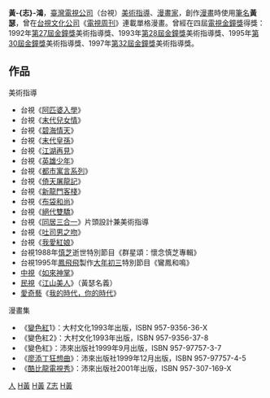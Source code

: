 {{unreferenced|time=2015-07-09T00:08:12+00:00}}
{{Infobox ACG creator
|name=黃-{志}-鴻
|image name=
|width=200px
|caption=
|job=美術指導、漫畫家
|job2=
|romaji=
|birthname=黃-{志}-鴻
|other_name=黃瑟
|nickname=
|foreign_name=
|english_name=
|sex=男
|date of birth={{birth year and age|1960}}
|place of birth={{TWN}}[[台北|台北]]
|date of death=
|place of death=
|nationality={{ROC-TW}}
|origin_place=
|residence=
|languages=
|height=
|weight=
|blood_type=
|spouse=
|parents=
|relatives=
|doujin_circle = 
|subordinate=
|website=
|educate=
|past=[[臺灣電視公司|臺灣電視公司]][[美術指導|美術指導]]
|work=
|award=1992年[[第27屆金鐘獎|第27屆金鐘獎]]美術指導獎<br>1993年[[第28屆金鐘獎|第28屆金鐘獎]]美術指導獎<br>1995年[[第30屆金鐘獎|第30屆金鐘獎]]美術指導獎<br>1997年[[第32屆金鐘獎|第32屆金鐘獎]]美術指導獎
}}
'''黃-{志}-鴻'''{{BD|1960年|}}，[[臺灣電視公司|臺灣電視公司]]（台視）[[美術指導|美術指導]]、[[漫畫家|漫畫家]]，創作[[漫畫|漫畫]]時使用[[筆名|筆名]]'''黃瑟'''，曾在[[台視文化公司|台視文化公司]]《[[電視周刊|電視周刊]]》連載單格漫畫。曾經在四屆[[電視金鐘獎|電視金鐘獎]]得獎：1992年[[第27屆金鐘獎|第27屆金鐘獎]]美術指導獎、1993年[[第28屆金鐘獎|第28屆金鐘獎]]美術指導獎、1995年[[第30屆金鐘獎|第30屆金鐘獎]]美術指導獎、1997年[[第32屆金鐘獎|第32屆金鐘獎]]美術指導獎。

==作品==
;美術指導
*台視《[[阿匹婆入學|阿匹婆入學]]》
*台視《[[末代兒女情|末代兒女情]]》
*台視《[[碧海情天|碧海情天]]》
*台視《[[末代皇孫|末代皇孫]]》
*台視《[[江湖再見|江湖再見]]》
*台視《[[英雄少年|英雄少年]]》
*台視《[[都市寓言系列|都市寓言系列]]》
*台視《[[倚天屠龍記_(1994年電視劇)|倚天屠龍記]]》
*台視《[[新龍門客棧_(電視劇)|新龍門客棧]]》
*台視《[[布袋和尚_(台視)|布袋和尚]]》
*台視《[[絕代雙驕_(1999年電視劇)|絕代雙驕]]》
*台視《[[同居三合一|同居三合一]]》片頭設計兼美術指導
*台視《[[吐司男之吻|吐司男之吻]]》
*台視《[[我愛紅娘|我愛紅娘]]》
*台視1988年[[慎芝|慎芝]]逝世特別節目《群星頌：懷念慎芝專輯》
*台視1995年[[鳳飛飛|鳳飛飛]]製作[[大年初三|大年初三]]特別節目《鸞鳳和鳴》
*[[中視|中視]]《[[如來神掌_(2002年電視劇)|如來神掌]]》
*[[民視|民視]]《[[江山美人_(1998年電視劇)|江山美人]]》（黃瑟名義）
*[[愛奇藝|愛奇藝]]《[[我的時代，你的時代|我的時代，你的時代]]》
;漫畫集
*《[[變色紅|變色紅]]1》：大村文化1993年出版，ISBN 957-9356-36-X
*《變色紅2》：大村文化1993年出版，ISBN 957-9356-37-8
*《變色紅》：沛來出版社1999年9月出版，ISBN 957-97757-3-7
*《[[廖添丁狂想曲|廖添丁狂想曲]]》：沛來出版社1999年12月出版，ISBN 957-97757-4-5
*《[[酷比龍電視秀|酷比龍電視秀]]》：沛來出版社2001年出版，ISBN 957-307-169-X

{{金鐘獎美術設計獎}}
[[Category:台視|人]]
[[Category:臺灣美術指導|H黃]]
[[Category:臺灣漫畫家|H黃]]
[[Category:黃姓|Z志]]
[[Category:電視金鐘獎得主|H黃]]